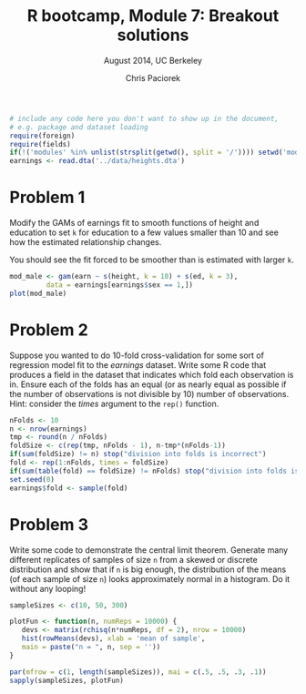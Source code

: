 % R bootcamp, Module 7: Breakout solutions
% August 2014, UC Berkeley
% Chris Paciorek

```r
# include any code here you don't want to show up in the document,
# e.g. package and dataset loading
require(foreign)
require(fields)
if(!('modules' %in% unlist(strsplit(getwd(), split = '/')))) setwd('modules')
earnings <- read.dta('../data/heights.dta')
```

# Problem 1

Modify the GAMs of earnings fit to smooth functions of height and education to set `k` for education to a few values smaller than 10 and see how the estimated relationship changes.

You should see the fit forced to be smoother than is estimated with larger `k`.

```r
mod_male <- gam(earn ~ s(height, k = 10) + s(ed, k = 3), 
         data = earnings[earnings$sex == 1,])
plot(mod_male)
```

# Problem 2

Suppose you wanted to do 10-fold cross-validation for some sort of regression model fit to the *earnings* dataset. Write some R code that produces a field in the dataset that indicates which fold each observation is in. Ensure each of the folds has an equal (or as nearly equal as possible if the number of observations is not divisible by 10) number of observations. Hint: consider the *times* argument to the `rep()` function.

```r
nFolds <- 10
n <- nrow(earnings)
tmp <- round(n / nFolds) 
foldSize <- c(rep(tmp, nFolds - 1), n-tmp*(nFolds-1))
if(sum(foldSize) != n) stop("division into folds is incorrect")
fold <- rep(1:nFolds, times = foldSize)
if(sum(table(fold) == foldSize) != nFolds) stop("division into folds is incorrect")
set.seed(0)
earnings$fold <- sample(fold)
```


# Problem 3

Write some code to demonstrate the central limit theorem. Generate many different replicates of samples of size `n` from a skewed or discrete distribution and show that if `n` is big enough, the distribution of the means (of each sample of size `n`) looks approximately normal in a histogram. Do it without any looping! 

```r
sampleSizes <- c(10, 50, 300)

plotFun <- function(n, numReps = 10000) {
   devs <- matrix(rchisq(n*numReps, df = 2), nrow = 10000)
   hist(rowMeans(devs), xlab = 'mean of sample', 
   main = paste("n = ", n, sep = ''))
}

par(mfrow = c(1, length(sampleSizes)), mai = c(.5, .5, .3, .1))
sapply(sampleSizes, plotFun)
```

